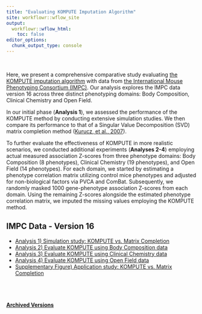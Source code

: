 ```yaml
---
title: "Evaluating KOMPUTE Imputation Algorithm"
site: workflowr::wflow_site
output:
  workflowr::wflow_html:
    toc: false
editor_options:
  chunk_output_type: console
---
```


<br>

Here, we present a comprehensive comparative study evaluating [the KOMPUTE imputation algorithm](https://github.com/statsleelab/kompute) with data from [the International Mouse Phenotyping Consortium (IMPC)](https://www.mousephenotype.org/). Our analysis explores the IMPC data version 16 across three distinct phenotyping domains: Body Composition, Clinical Chemistry and Open Field. 

In our initial phase (**Analysis 1**), we assessed the performance of the KOMPUTE method by conducting extensive simulation studies. We then compare its performance to that of a Singular Value Decomposition (SVD) matrix completion method ([Kurucz, et al., 2007](https://www.cs.uic.edu/~liub/KDD-cup-2007/proceedings/missing-value-Kurucz.pdf)).


To further evaluate the effectiveness of KOMPUTE in more realistic scenarios, we conducted additional experiments (**Analyses 2-4**) employing actual measured association Z-scores from three phenotype domains: Body Composition (8 phenotypes), Clinical Chemistry (19 phenotypes), and Open Field (14 phenotypes). For each domain, we started by estimating a phenotype correlation matrix utilizing control mice phenotypes and adjusted for non-biological factors via PVCA and ComBat. Subsequently, we randomly masked 1000 gene-phenotype association Z-scores from each domain. Using the remaining Z-scores alongside the estimated phenotype correlation matrix, we imputed the missing values employing the KOMPUTE method. 


## IMPC Data - Version 16
* [Analysis 1) Simulation study: KOMPUTE vs. Matrix Completion](kompute_test_sim_v16.html)
* [Analysis 2) Evaluate KOMPUTE using Body Composition data](kompute_test_BC_v16.html)
* [Analysis 3) Evaluate KOMPUTE using Clinical Chemistry data](kompute_test_CC_v16.html)
* [Analysis 4) Evaluate KOMPUTE using Open Field data](kompute_test_OF_v16.html)
* [Supplementary Figure) Application study: KOMPUTE vs. Matrix Completion](kompute_test_app_v16.html)


<br>
<br>


#### [Archived Versions](archives.html)  



